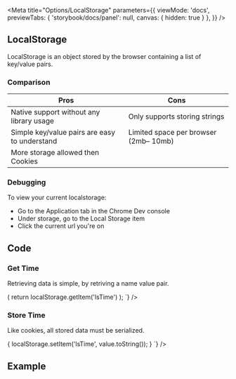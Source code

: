 
<Meta 
  title="Options/LocalStorage" 
  parameters={{
    viewMode: 'docs',
    previewTabs: { 'storybook/docs/panel': null, canvas: { hidden: true } },
  }}
/>

## LocalStorage

LocalStorage is an object stored by the browser containing a list of key/value pairs. 

### Comparison

| Pros                         | Cons                                   |
|------------------------------|----------------------------------------|
| Native support without any library usage| Only supports storing strings | 
| Simple key/value pairs are easy to understand  | Limited space per browser (2mb– 10mb)  |
| More storage allowed then Cookies ||

### Debugging

To view your current localstorage:

*  Go to the Application tab in the Chrome Dev console
*  Under storage, go to the Local Storage item
*  Click the current url you're on 

## Code 

### Get Time

Retrieving data is simple, by retriving a name value pair.

<Story name="Get">
<Source language='js'code={`
const getTime = () => (
  return localStorage.getItem('lsTime')
);
`}
/>
</Story>

### Store Time

Like cookies, all stored data must be serialized.

<Story name="Set">
<Source language='js'code={`
const storeTime = (value) => {
  localStorage.setItem('lsTime', value.toString());
}
`}
/>
</Story>

## Example

<Story name="Example">
  <LocalStorage/>
</Story>